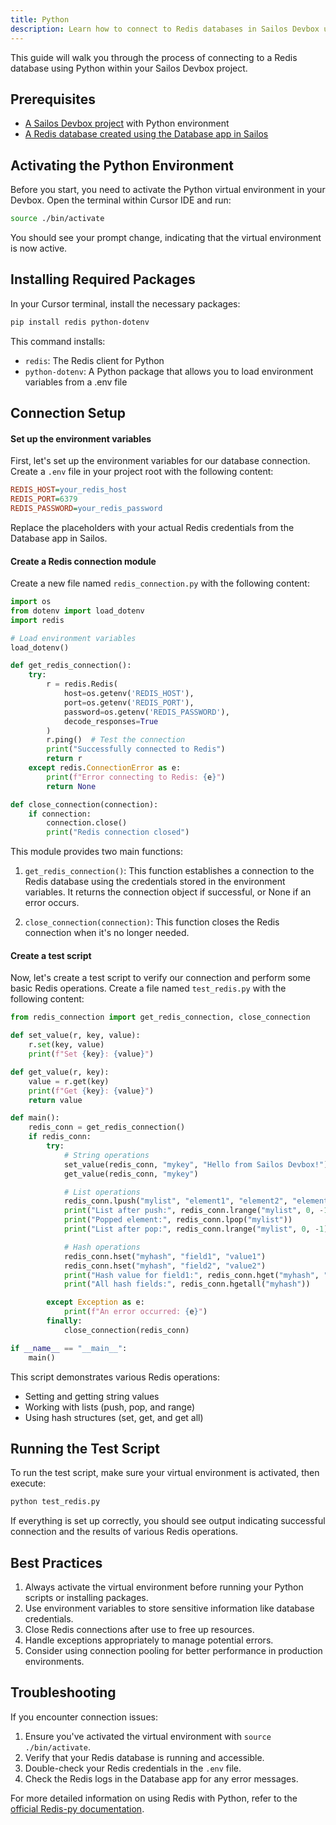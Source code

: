 ```yaml
---
title: Python
description: Learn how to connect to Redis databases in Sailos Devbox using Python
---
```


This guide will walk you through the process of connecting to a Redis database using Python within your Sailos Devbox project.

## Prerequisites

- [A Sailos Devbox project](/docs/guides/fundamentals/create-a-project) with Python environment
- [A Redis database created using the Database app in Sailos](./)

## Activating the Python Environment

Before you start, you need to activate the Python virtual environment in your Devbox. Open the terminal within Cursor IDE and run:

```bash
source ./bin/activate
```

You should see your prompt change, indicating that the virtual environment is now active.

## Installing Required Packages

In your Cursor terminal, install the necessary packages:

```bash
pip install redis python-dotenv
```

This command installs:
- `redis`: The Redis client for Python
- `python-dotenv`: A Python package that allows you to load environment variables from a .env file

## Connection Setup

<div className='steps [&_h4]:step'>

#### Set up the environment variables

First, let's set up the environment variables for our database connection. Create a `.env` file in your project root with the following content:

```ini title=".env"
REDIS_HOST=your_redis_host
REDIS_PORT=6379
REDIS_PASSWORD=your_redis_password
```

Replace the placeholders with your actual Redis credentials from the Database app in Sailos.

#### Create a Redis connection module

Create a new file named `redis_connection.py` with the following content:

```python title="redis_connection.py"
import os
from dotenv import load_dotenv
import redis

# Load environment variables
load_dotenv()

def get_redis_connection():
    try:
        r = redis.Redis(
            host=os.getenv('REDIS_HOST'),
            port=os.getenv('REDIS_PORT'),
            password=os.getenv('REDIS_PASSWORD'),
            decode_responses=True
        )
        r.ping()  # Test the connection
        print("Successfully connected to Redis")
        return r
    except redis.ConnectionError as e:
        print(f"Error connecting to Redis: {e}")
        return None

def close_connection(connection):
    if connection:
        connection.close()
        print("Redis connection closed")
```

This module provides two main functions:

1. `get_redis_connection()`: This function establishes a connection to the Redis database using the credentials stored in the environment variables. It returns the connection object if successful, or None if an error occurs.

2. `close_connection(connection)`: This function closes the Redis connection when it's no longer needed.

#### Create a test script

Now, let's create a test script to verify our connection and perform some basic Redis operations. Create a file named `test_redis.py` with the following content:

```python title="test_redis.py"
from redis_connection import get_redis_connection, close_connection

def set_value(r, key, value):
    r.set(key, value)
    print(f"Set {key}: {value}")

def get_value(r, key):
    value = r.get(key)
    print(f"Get {key}: {value}")
    return value

def main():
    redis_conn = get_redis_connection()
    if redis_conn:
        try:
            # String operations
            set_value(redis_conn, "mykey", "Hello from Sailos Devbox!")
            get_value(redis_conn, "mykey")

            # List operations
            redis_conn.lpush("mylist", "element1", "element2", "element3")
            print("List after push:", redis_conn.lrange("mylist", 0, -1))
            print("Popped element:", redis_conn.lpop("mylist"))
            print("List after pop:", redis_conn.lrange("mylist", 0, -1))

            # Hash operations
            redis_conn.hset("myhash", "field1", "value1")
            redis_conn.hset("myhash", "field2", "value2")
            print("Hash value for field1:", redis_conn.hget("myhash", "field1"))
            print("All hash fields:", redis_conn.hgetall("myhash"))

        except Exception as e:
            print(f"An error occurred: {e}")
        finally:
            close_connection(redis_conn)

if __name__ == "__main__":
    main()
```

This script demonstrates various Redis operations:
- Setting and getting string values
- Working with lists (push, pop, and range)
- Using hash structures (set, get, and get all)

</div>

## Running the Test Script

To run the test script, make sure your virtual environment is activated, then execute:

```bash
python test_redis.py
```

If everything is set up correctly, you should see output indicating successful connection and the results of various Redis operations.

## Best Practices

1. Always activate the virtual environment before running your Python scripts or installing packages.
2. Use environment variables to store sensitive information like database credentials.
3. Close Redis connections after use to free up resources.
4. Handle exceptions appropriately to manage potential errors.
5. Consider using connection pooling for better performance in production environments.

## Troubleshooting

If you encounter connection issues:

1. Ensure you've activated the virtual environment with `source ./bin/activate`.
2. Verify that your Redis database is running and accessible.
3. Double-check your Redis credentials in the `.env` file.
4. Check the Redis logs in the Database app for any error messages.

For more detailed information on using Redis with Python, refer to the [official Redis-py documentation](https://redis-py.readthedocs.io/en/stable/).